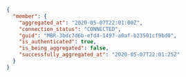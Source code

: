 ```json Response
{
  "member": {
    "aggregated_at": "2020-05-07T22:01:00Z",
    "connection_status": "CONNECTED",
    "guid": "MBR-3bdc7d6b-efd4-1497-a0af-b23501cf9bd0",
    "is_authenticated": true,
    "is_being_aggregated": false,
    "successfully_aggregated_at": "2020-05-07T22:01:25Z"
  }
}
```
